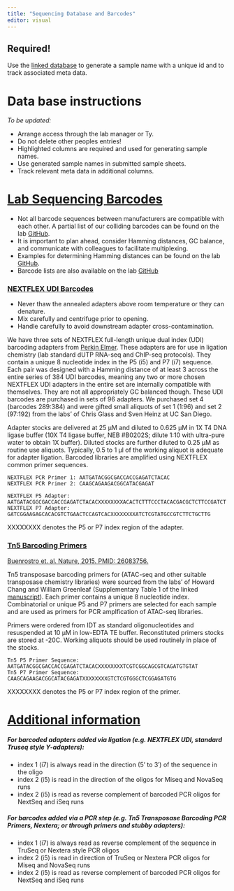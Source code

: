 ```yaml
---
title: "Sequencing Database and Barcodes"
editor: visual
---
```


::: callout-important
# Required!

Use the [linked database](https://docs.google.com/spreadsheets/d/15NMOWsKdL7QIupXOQ3CLYt0YsTYBMaimaXhoMHbe-8w/edit?usp=sharing) to generate a sample name with a unique id and to track associated meta data.
:::

# Data base instructions

*To be updated:*

-   Arrange access through the lab manager or Ty.
-   Do not delete other peoples entries!
-   Highlighted columns are required and used for generating sample names.
-   Use generated sample names in submitted sample sheets.
-   Track relevant meta data in additional columns.

# [Lab Sequencing Barcodes](https://docs.google.com/spreadsheets/d/109S5mDFF2S8gghYd7Q-zsrvwM2nfUP9SjjCCN-za5Og/edit?usp=sharing)

::: callout-important
-   Not all barcode sequences between manufacturers are compatible with each other. A partial list of our colliding barcodes can be found on the lab [GitHub](https://github.com/ty-troutman/labSequencingBarcodes).
-   It is important to plan ahead, consider Hamming distances, GC balance, and communicate with colleagues to facilitate multiplexing.
-   Examples for determining Hamming distances can be found on the lab [GitHub](https://github.com/ty-troutman/labSequencingBarcodes/blob/main/code/hammingDistanceCalculation.md).
-   Barcode lists are also available on the lab [GitHub](https://github.com/ty-troutman/labSequencingBarcodes/tree/main/barcodes)
:::

### [NEXTFLEX UDI Barcodes](https://github.com/ty-troutman/labSequencingBarcodes/blob/main/data/NEXTflex_UDI_Index_Sequences_v21.06_v1-New.xlsx)

::: callout-important
-   Never thaw the annealed adapters above room temperature or they can denature.
-   Mix carefully and centrifuge prior to opening.
-   Handle carefully to avoid downstream adapter cross-contamination.
:::

We have three sets of NEXTFLEX full-length unique dual index (UDI) barcoding adapters from [Perkin Elmer](https://perkinelmer-appliedgenomics.com/home/products/library-preparation-kits/nextflex-ngs-barcodes/nextflex-unique-dual-index-barcodes/nextflex-udi-adapters/). These adapters are for use in ligation chemistry (lab standard dUTP RNA-seq and ChIP-seq protocols). They contain a unique 8 nucleotide index in the P5 (i5) and P7 (i7) sequence. Each pair was designed with a Hamming distance of at least 3 across the entire series of 384 UDI barcodes, meaning any two or more chosen NEXTFLEX UDI adapters in the entire set are internally compatible with themselves. They are not all appropriately GC balanced though. These UDI barcodes are purchased in sets of 96 adapters. We purchased set 4 (barcodes 289:384) and were gifted small aliquots of set 1 (1:96) and set 2 (97:192) from the labs' of Chris Glass and Sven Heinz at UC San Diego.

Adapter stocks are delivered at 25 µM and diluted to 0.625 µM in 1X T4 DNA ligase buffer (10X T4 ligase buffer, NEB #B0202S; dilute 1:10 with ultra-pure water to obtain 1X buffer). Diluted stocks are further diluted to 0.25 µM as routine use aliquots. Typically, 0.5 to 1 µl of the working aliquot is adequate for adapter ligation. Barcoded libraries are amplified using NEXTFLEX common primer sequences.

    NEXTFLEX PCR Primer 1: AATGATACGGCGACCACCGAGATCTACAC 
    NEXTFLEX PCR Primer 2: CAAGCAGAAGACGGCATACGAGAT

    NEXTFLEX P5 Adapter: AATGATACGGCGACCACCGAGATCTACACXXXXXXXXACACTCTTTCCCTACACGACGCTCTTCCGATCT
    NEXTFLEX P7 Adapter: GATCGGAAGAGCACACGTCTGAACTCCAGTCACXXXXXXXXATCTCGTATGCCGTCTTCTGCTTG

::: callout-note
XXXXXXXX denotes the P5 or P7 index region of the adapter.
:::

### [Tn5 Barcoding Primers](https://github.com/ty-troutman/labSequencingBarcodes/blob/main/data/41586_2015_BFnature14590_MOESM36_ESM.xlsx)

[Buenrostro et. al. Nature, 2015. PMID: 26083756.](https://pubmed.ncbi.nlm.nih.gov/26083756/)

Tn5 transposase barcoding primers for (ATAC-seq and other suitable transposase chemistry libraries) were sourced from the labs' of Howard Chang and William Greenleaf (Supplementary Table 1 of the linked [manuscript](https://pubmed.ncbi.nlm.nih.gov/26083756/)). Each primer contains a unique 8 nucleotide index. Combinatorial or unique P5 and P7 primers are selected for each sample and are used as primers for PCR amplfication of ATAC-seq libraries.

Primers were ordered from IDT as standard oligonucleotides and resuspended at 10 µM in low-EDTA TE buffer. Reconstituted primers stocks are stored at -20C. Working aliquots should be used routinely in place of the stocks.

    Tn5 P5 Primer Sequence: AATGATACGGCGACCACCGAGATCTACACXXXXXXXXTCGTCGGCAGCGTCAGATGTGTAT
    Tn5 P7 Primer Sequence: CAAGCAGAAGACGGCATACGAGATXXXXXXXXGTCTCGTGGGCTCGGAGATGTG

::: callout-note
XXXXXXXX denotes the P5 or P7 index region of the primer.
:::

# [Additional information](https://dnatech.genomecenter.ucdavis.edu/faqs/how-should-i-submit-the-barcode-sequence-information-in-which-direction-will-they-be-sequenced/)

##### For barcoded adapters added via ligation (e.g. NEXTFLEX UDI, standard Truseq style Y-adapters):

-   index 1 (i7) is always read in the direction (5' to 3′) of the sequence in the oligo
-   index 2 (i5) is read in the direction of the oligos for Miseq and NovaSeq runs
-   index 2 (i5) is read as reverse complement of barcoded PCR oligos for NextSeq and iSeq runs

##### For barcodes added via a PCR step (e.g. Tn5 Transposase Barcoding PCR Primers, Nextera; or through primers and stubby adapters):

-   index 1 (i7) is always read as reverse complement of the sequence in TruSeq or Nextera style PCR oligos
-   index 2 (i5) is read in direction of TruSeq or Nextera PCR oligos for Miseq and NovaSeq runs\
-   index 2 (i5) is read as reverse complement of barcoded PCR oligos for NextSeq and iSeq runs
